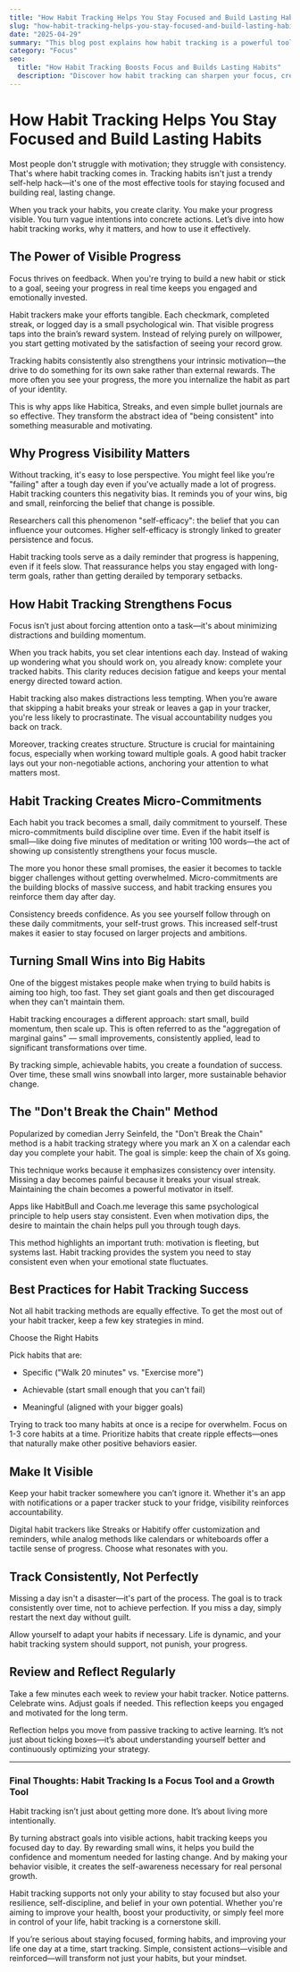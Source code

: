 ```yaml
---
title: "How Habit Tracking Helps You Stay Focused and Build Lasting Habits"
slug: "how-habit-tracking-helps-you-stay-focused-and-build-lasting-habits"
date: "2025-04-29"
summary: "This blog post explains how habit tracking is a powerful tool for improving focus and building sustainable habits. It highlights how visible progress keeps motivation high, how tracking habits reduces distractions and decision fatigue, and how small, consistent wins build lasting behavior change. It also offers practical tips for successful habit tracking, such as starting small, choosing meaningful habits, and maintaining visibility. The piece emphasizes that habit tracking is not just about productivity—it's about living more intentionally and building personal resilience."
category: "Focus"
seo:
  title: "How Habit Tracking Boosts Focus and Builds Lasting Habits"
  description: "Discover how habit tracking can sharpen your focus, create lasting habits, and drive personal growth. Learn proven strategies to track habits effectively and stay consistent."
---
```


# How Habit Tracking Helps You Stay Focused and Build Lasting Habits

Most people don't struggle with motivation; they struggle with consistency. That's where habit tracking comes in. Tracking habits isn't just a trendy self-help hack—it's one of the most effective tools for staying focused and building real, lasting change.

When you track your habits, you create clarity. You make your progress visible. You turn vague intentions into concrete actions. Let’s dive into how habit tracking works, why it matters, and how to use it effectively.

## The Power of Visible Progress

Focus thrives on feedback. When you're trying to build a new habit or stick to a goal, seeing your progress in real time keeps you engaged and emotionally invested.

Habit trackers make your efforts tangible. Each checkmark, completed streak, or logged day is a small psychological win. That visible progress taps into the brain’s reward system. Instead of relying purely on willpower, you start getting motivated by the satisfaction of seeing your record grow.

Tracking habits consistently also strengthens your intrinsic motivation—the drive to do something for its own sake rather than external rewards. The more often you see your progress, the more you internalize the habit as part of your identity.

This is why apps like Habitica, Streaks, and even simple bullet journals are so effective. They transform the abstract idea of "being consistent" into something measurable and motivating.

## Why Progress Visibility Matters

Without tracking, it's easy to lose perspective. You might feel like you’re "failing" after a tough day even if you've actually made a lot of progress. Habit tracking counters this negativity bias. It reminds you of your wins, big and small, reinforcing the belief that change is possible.

Researchers call this phenomenon "self-efficacy": the belief that you can influence your outcomes. Higher self-efficacy is strongly linked to greater persistence and focus.

Habit tracking tools serve as a daily reminder that progress is happening, even if it feels slow. That reassurance helps you stay engaged with long-term goals, rather than getting derailed by temporary setbacks.

## How Habit Tracking Strengthens Focus

Focus isn’t just about forcing attention onto a task—it's about minimizing distractions and building momentum.

When you track habits, you set clear intentions each day. Instead of waking up wondering what you should work on, you already know: complete your tracked habits. This clarity reduces decision fatigue and keeps your mental energy directed toward action.

Habit tracking also makes distractions less tempting. When you’re aware that skipping a habit breaks your streak or leaves a gap in your tracker, you're less likely to procrastinate. The visual accountability nudges you back on track.

Moreover, tracking creates structure. Structure is crucial for maintaining focus, especially when working toward multiple goals. A good habit tracker lays out your non-negotiable actions, anchoring your attention to what matters most.

## Habit Tracking Creates Micro-Commitments

Each habit you track becomes a small, daily commitment to yourself. These micro-commitments build discipline over time. Even if the habit itself is small—like doing five minutes of meditation or writing 100 words—the act of showing up consistently strengthens your focus muscle.

The more you honor these small promises, the easier it becomes to tackle bigger challenges without getting overwhelmed. Micro-commitments are the building blocks of massive success, and habit tracking ensures you reinforce them day after day.

Consistency breeds confidence. As you see yourself follow through on these daily commitments, your self-trust grows. This increased self-trust makes it easier to stay focused on larger projects and ambitions.

## Turning Small Wins into Big Habits

One of the biggest mistakes people make when trying to build habits is aiming too high, too fast. They set giant goals and then get discouraged when they can't maintain them.

Habit tracking encourages a different approach: start small, build momentum, then scale up. This is often referred to as the "aggregation of marginal gains" — small improvements, consistently applied, lead to significant transformations over time.

By tracking simple, achievable habits, you create a foundation of success. Over time, these small wins snowball into larger, more sustainable behavior change.

## The "Don't Break the Chain" Method

Popularized by comedian Jerry Seinfeld, the "Don't Break the Chain" method is a habit tracking strategy where you mark an X on a calendar each day you complete your habit. The goal is simple: keep the chain of Xs going.

This technique works because it emphasizes consistency over intensity. Missing a day becomes painful because it breaks your visual streak. Maintaining the chain becomes a powerful motivator in itself.

Apps like HabitBull and Coach.me leverage this same psychological principle to help users stay consistent. Even when motivation dips, the desire to maintain the chain helps pull you through tough days.

This method highlights an important truth: motivation is fleeting, but systems last. Habit tracking provides the system you need to stay consistent even when your emotional state fluctuates.

## Best Practices for Habit Tracking Success

Not all habit tracking methods are equally effective. To get the most out of your habit tracker, keep a few key strategies in mind.

Choose the Right Habits

Pick habits that are:

- Specific ("Walk 20 minutes" vs. "Exercise more")

- Achievable (start small enough that you can't fail)

- Meaningful (aligned with your bigger goals)

Trying to track too many habits at once is a recipe for overwhelm. Focus on 1-3 core habits at a time. Prioritize habits that create ripple effects—ones that naturally make other positive behaviors easier.

## Make It Visible

Keep your habit tracker somewhere you can’t ignore it. Whether it's an app with notifications or a paper tracker stuck to your fridge, visibility reinforces accountability.

Digital habit trackers like Streaks or Habitify offer customization and reminders, while analog methods like calendars or whiteboards offer a tactile sense of progress. Choose what resonates with you.

## Track Consistently, Not Perfectly

Missing a day isn't a disaster—it's part of the process. The goal is to track consistently over time, not to achieve perfection. If you miss a day, simply restart the next day without guilt.

Allow yourself to adapt your habits if necessary. Life is dynamic, and your habit tracking system should support, not punish, your progress.

## Review and Reflect Regularly

Take a few minutes each week to review your habit tracker. Notice patterns. Celebrate wins. Adjust goals if needed. This reflection keeps you engaged and motivated for the long term.

Reflection helps you move from passive tracking to active learning. It’s not just about ticking boxes—it’s about understanding yourself better and continuously optimizing your strategy.

---

### Final Thoughts: Habit Tracking Is a Focus Tool and a Growth Tool

Habit tracking isn’t just about getting more done. It’s about living more intentionally.

By turning abstract goals into visible actions, habit tracking keeps you focused day to day. By rewarding small wins, it helps you build the confidence and momentum needed for lasting change. And by making your behavior visible, it creates the self-awareness necessary for real personal growth.

Habit tracking supports not only your ability to stay focused but also your resilience, self-discipline, and belief in your own potential. Whether you're aiming to improve your health, boost your productivity, or simply feel more in control of your life, habit tracking is a cornerstone skill.

If you’re serious about staying focused, forming habits, and improving your life one day at a time, start tracking. Simple, consistent actions—visible and reinforced—will transform not just your habits, but your mindset.
